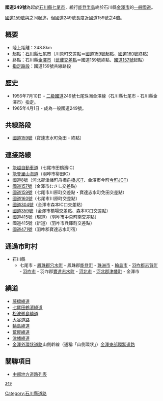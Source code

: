 {{Infobox_road
|system            =一般國道
|marker_image      = [[File:Japanese_National_Route_Sign_0249.svg|100px]]
|highway_name      =國道249號
|length_km            = 248.8
|established       = 1956年
|starting_terminus = [[石川縣|石川縣]][[七尾市|七尾市]]<br />（川原町交差點）
|cities            =石川縣[[鳳珠郡|鳳珠郡]][[穴水町|穴水町]]、[[珠洲市|珠洲市]]、[[輪島市|輪島市]]、[[羽咋市|羽咋市]]、[[羽咋郡|羽咋郡]][[寶達志水町|寶達志水町]]、[[河北郡|河北郡]][[津幡町|津幡町]]
|ending_terminus   =石川縣[[金澤市|金澤市]]<br />（武藏交差點）
|junction          = [[File:Japanese_National_Route_Sign_0159.svg|24px]][[國道159號|國道159號]]<br />[[File:Japanese_National_Route_Sign_0160.svg|24px]][[國道160號|國道160號]]<br />[[File:Japanese_National_Route_Sign_0470.svg|24px]][[能越自動車道|能越自動車道]][[田鶴濱田鶴濱IC|田鶴濱田鶴濱IC]]<br />[[能登收費道路|能登收費道路]][[柳田IC|柳田IC]]<br />[[File:Japanese_National_Route_Sign_0415.svg|24px]][[國道415號|國道415號]]<br />[[File:Japanese_National_Route_Sign_0471.svg|24px]][[國道471號|國道471號]]<br />[[File:Japanese_National_Route_Sign_0008.svg|24px]][[國道8號_(日本)|國道8號]]<br />[[File:Japanese_National_Route_Sign_0304.svg|24px]][[國道304號|國道304號]]<br />[[File:Japanese_National_Route_Sign_0359.svg|24px]][[國道359號|國道359號]]<br />[[File:Japanese_National_Route_Sign_0157.svg|24px]][[國道157號|國道157號]]}}
'''國道249號'''為起於[[石川縣|石川縣]][[七尾市|七尾市]]，繞行[[能登半島|能登半島]]終於石川縣[[金澤市|金澤市]]的[[一般國道|一般國道]]。

[[國道159號|國道159號]]與之同起迄，但國道249號長度近國道159號之4倍。

==概要==
*陸上距離：248.8km
*起點：[[石川縣|石川縣]][[七尾市|七尾市]]（川原町交差點＝[[國道159號|國道159號]]起點、[[國道160號|國道160號]]終點）
*終點：石川縣[[金澤市|金澤市]]（[[武藏交差點|武藏交差點]]＝國道159號終點、[[國道157號|國道157號]]起點）
*[[指定路段|指定路段]]：國道159號共線路段

==歷史==
*1956年7月10日 - [[二級國道|二級國道]]249號七尾珠洲金澤線（石川縣七尾市 - 石川縣金澤市）指定。
*1965年4月1日 - 成為一般國道249號。

==共線路段==
*[[國道159號|國道159號]]（寶達志水町免田 - 終點）

==連接路線==
*[[能越自動車道|能越自動車道]]（七尾市田鶴濱IC）
*[[能登里山海道|能登里山海道]]（羽咋市柳田IC）
*[[國道8號_(日本)|國道8號]]（河北郡津幡町舟橋[[舟橋JCT|舟橋JCT]]、金澤市今町[[今町JCT|今町JCT]]）
*[[國道157號|國道157號]]（金澤市むさし交差點）
*[[國道159號|國道159號]]（七尾市川原町交差點・寶達志水町免田交差點）
*[[國道160號|國道160號]]（七尾市川原町交差點）
*[[國道304號|國道304號]]（金澤市森本IC口交差點）
*[[國道359號|國道359號]]（金澤市橋場交差點、森本IC口交差點）
*[[國道415號|國道415號]]（現道）（羽咋市中央町南交差點）
*國道415號（新道）（羽咋市兵庫町交差點）
*[[國道471號|國道471號]]（羽咋郡寶達志水町宿）

==通過市町村==
*石川縣
**七尾市 - [[鳳珠郡|鳳珠郡]][[穴水町|穴水町]] - 鳳珠郡[[能登町|能登町]] - [[珠洲市|珠洲市]] - [[輪島市|輪島市]] - [[羽咋郡|羽咋郡]][[志賀町|志賀町]] - [[羽咋市|羽咋市]] - 羽咋郡[[寶達志水町|寶達志水町]] - [[河北市|河北市]] - [[河北郡|河北郡]][[津幡町|津幡町]] - 金澤市

==繞道==
*[[藤橋繞道|藤橋繞道]]
*[[七尾田鶴濱繞道|七尾田鶴濱繞道]]
*[[松波鵜島繞道|松波鵜島繞道]]
*[[大谷道路|大谷道路]]
*[[輪島繞道|輪島繞道]]
*[[荒屋繞道|荒屋繞道]]
* [[津幡繞道|津幡繞道]]
* [[金澤外環狀道路|金澤外環狀道路]]山側幹線（通稱「山側環狀」）[[金澤東部環狀道路|金澤東部環狀道路]]

==關聯項目==
{{Commonscat|Route 249 (Japan)}}
*[[中部地方道路列表|中部地方道路列表]]
{{日本一般國道列表}}

 [[category:一般國道|249]]
[[Category:石川縣道路|Category:石川縣道路]]